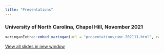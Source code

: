 ```yaml
---
title: "Presentations"
---
```



### University of North Carolina, Chapel Hill, November 2021

```r
xaringanExtra::embed_xaringan(url = "presentations/unc-202111.html", ratio = "16:9")
```

<p><a class="btn btn-info btn-lg" target="_blank" href="presentations/unc-202111.html"><i class="fas fa-external-link-alt"></i> View all slides in new window</a>
